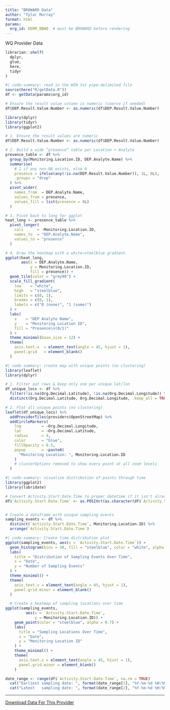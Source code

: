 ```yaml
---
title: "BROWARD Data"
author: "Tylar Murray"
format: html
params: 
  org_id: DERM_BBWQ  # must be BROWARD before rendering
---
```


WQ Provider Data

```R
librarian::shelf(
  dplyr,
  glue,
  here,
  tidyr
)
```
```R
#| code-summary: read in the WIN txt pipe-delimited file
source(here("R/getData.R"))
df <- getData(params$org_id)

# Ensure the result value column is numeric (coerce if needed)
df$DEP.Result.Value.Number <- as.numeric(df$DEP.Result.Value.Number)
```

```R
library(dplyr)
library(tidyr)
library(ggplot2)

# 1. Ensure the result values are numeric
df$DEP.Result.Value.Number <- as.numeric(df$DEP.Result.Value.Number)

# 2. Build a wide “presence” table per Location × Analyte
presence_table <- df %>%
  group_by(Monitoring.Location.ID, DEP.Analyte.Name) %>%
  summarise(
    # 1 if any non-NA exists, else 0
    presence = ifelse(any(!is.na(DEP.Result.Value.Number)), 1L, 0L),
    .groups = "drop"
  ) %>%
  pivot_wider(
    names_from  = DEP.Analyte.Name,
    values_from = presence,
    values_fill = list(presence = 0L)
  )

# 3. Pivot back to long for ggplot
heat_long <- presence_table %>%
  pivot_longer(
    cols      = -Monitoring.Location.ID,
    names_to  = "DEP.Analyte.Name",
    values_to = "presence"
  )
```

```R
# 4. Draw the heatmap with a white→steelblue gradient
ggplot(heat_long,
       aes(x = DEP.Analyte.Name,
           y = Monitoring.Location.ID,
           fill = presence)) +
  geom_tile(color = "grey90") +
  scale_fill_gradient(
    low    = "white",
    high   = "steelblue",
    limits = c(0, 1),
    breaks = c(0, 1),
    labels = c("0 (none)", "1 (some)")
  ) +
  labs(
    x    = "DEP Analyte Name",
    y    = "Monitoring Location ID",
    fill = "Presence\n(0/1)"
  ) +
  theme_minimal(base_size = 12) +
  theme(
    axis.text.x  = element_text(angle = 45, hjust = 1),
    panel.grid   = element_blank()
  )


```


```R
#| code-summary: create map with unique points (no clustering)
library(leaflet)
library(dplyr)

# 1. Filter out rows & keep only one per unique lat/lon
df_unique_locs <- df %>%
  filter(!is.na(Org.Decimal.Latitude), !is.na(Org.Decimal.Longitude)) %>%
  distinct(Org.Decimal.Latitude, Org.Decimal.Longitude, .keep_all = TRUE)

# 2. Plot all unique points (no clustering)
leaflet(df_unique_locs) %>%
  addProviderTiles(providers$OpenStreetMap) %>%
  addCircleMarkers(
    lng         = ~Org.Decimal.Longitude,
    lat         = ~Org.Decimal.Latitude,
    radius      = 4,
    color       = "blue",
    fillOpacity = 0.5,
    popup       = ~paste0(
      "Monitoring Location: ", Monitoring.Location.ID
    )
    # clusterOptions removed to show every point at all zoom levels
  )
```

```R
#| code-summary: visualize distribution of points through time
library(ggplot2)
library(lubridate)

# Convert Activity.Start.Date.Time to proper datetime if it isn't already
df$`Activity.Start.Date.Time` <- as.POSIXct(as.character(df$`Activity.Start.Date.Time`), format = "%m/%d/%Y %H:%M:%S")


# Create a dataframe with unique sampling events
sampling_events <- df %>%
  distinct(`Activity.Start.Date.Time`, Monitoring.Location.ID) %>%
  arrange(`Activity.Start.Date.Time`)
```

```R
#| code-summary: Create time distribution plot
ggplot(sampling_events, aes(x = `Activity.Start.Date.Time`)) +
  geom_histogram(bins = 30, fill = "steelblue", color = "white", alpha = 0.7) +
  labs(
    title = "Distribution of Sampling Events Over Time",
    x = "Date",
    y = "Number of Sampling Events"
  ) +
  theme_minimal() +
  theme(
    axis.text.x = element_text(angle = 45, hjust = 1),
    panel.grid.minor = element_blank()
  )

```

```R
  # Create a heatmap of sampling locations over time
ggplot(sampling_events, 
         aes(x = `Activity.Start.Date.Time`, 
             y = Monitoring.Location.ID)) +
    geom_point(color = "steelblue", alpha = 0.7) +
    labs(
      title = "Sampling Locations Over Time",
      x = "Date",
      y = "Monitoring Location ID"
    ) +
    theme_minimal() +
    theme(
      axis.text.x = element_text(angle = 45, hjust = 1),
      panel.grid.minor = element_blank()
    )
```

```R
date_range <- range(df$`Activity.Start.Date.Time`, na.rm = TRUE)
  cat("Earliest sampling date: ", format(date_range[1], "%Y-%m-%d %H:%M:%S"), "\n")
  cat("Latest   sampling date: ", format(date_range[2], "%Y-%m-%d %H:%M:%S"), "\n")
```

-----------

[Download Data For This Provider](`{r} glue("../data/WIN/_WIN_WAVES_OTIS_{params$org_id}.txt")`)
